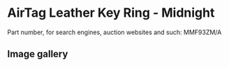 # AirTag Leather Key Ring - Midnight

Part number, for search engines, auction websites and such: MMF93ZM/A

## Image gallery

<div style={{ width: "768px" }}>
  <GalleryComponent
    images={[
      {
        original: "/everysource/MMF93",
        thumbnail: "/everypreview/MMF93",
      },
      {
        original: "/everysource/MMF93_AV1",
        thumbnail: "/everypreview/MMF93_AV1",
      },
      {
        original: "/everysource/MMF93_AV2",
        thumbnail: "/everypreview/MMF93_AV2",
      }
    ]}
  />
</div>